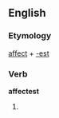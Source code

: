 ==English==

===Etymology===
[[affect]] + [[-est]]

===Verb===
'''affectest'''

# {{second-person singular of|affect}}